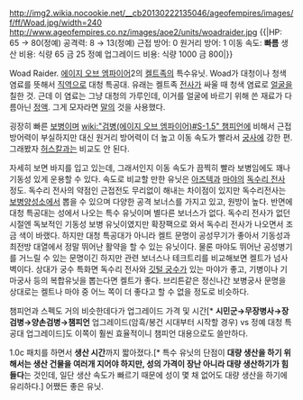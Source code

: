 http://img2.wikia.nocookie.net/__cb20130222135046/ageofempires/images/f/ff/Woad.jpg/width=240
http://www.ageofempires.co.nz/images/aoe2/units/woadraider.jpg
{{|HP: 65 → 80(정예)
공격력: 8 → 13(정예)
근접 방어: 0
원거리 방어: 1
이동 속도: '''빠름'''
생산 비용: 식량 65 금 25
정예 업그레이드 비용: 식량 1000 금 800|}}

Woad Raider. [[에이지 오브 엠파이어]]2의 [[켈트]]족의 특수유닛. Woad가 대청이나 청색 염료를 뜻해서 [[직역]]으로 대청 특공대. 유래는 켈트족 [[전사]]가 싸울 때 청색 염료로 [[얼굴]]을 칠한 것. 근데 이 염료는 그냥 대청의 가루인데, 이거를 얼굴에 바르기 위해 쓴 재료가 다름아닌 [[정액]]. 그게 모자라면 [[말]]의 것을 사용했다.

굉장히 빠른 [[보병]]이며 [[wiki:"검병(에이지 오브 엠파이어)#S-1.5" 챔피언]]에 비해서 근접 방어력이 부실하지만 대신 원거리 방어력이 더 높고 이동 속도가 빨라서 [[궁사]]에 강한 편. 그래봤자 [[허스칼]]과는 비교도 안 된다.

자세히 보면 바지를 입고 있는데, 그래서인지 이동 속도가 끔찍히 빨라 보병임에도 꽤나 기동성 있게 운용할 수 있다. 속도로 비교할 만한 유닛은 [[아즈텍]]과 [[마야]]의 [[독수리 전사]] 정도. 독수리 전사의 약점인 근접전도 무리없이 해내는 차이점이 있지만 독수리전사는 [[보병양성소]]에서 뽑을 수 있으며 다양한 공격 보너스를 가지고 있고, 원방이 높다. 반면에 대청 특공대는 성에서 나오는 특수 유닛이며 별다른 보너스가 없다. 독수리 전사가 없던 시절엔 독보적인 기동성 보병 유닛이였지만 확장팩으로 와서 독수리 전사가 나오면서 조금 색이 바랬다. 하지만 대청 특공대가 아니라 켈트 문명이 공성무기가 좋아서 기동성과 최전방 대열에서 정말 뛰어난 활약을 할 수 있는 유닛이다. 물론 마야도 뛰어난 공성병기를 거느릴 수 있는 문명이긴 하지만 관련 보너스나 테크트리를 비교해보면 켈트가 넘사벽이다. 상대가 궁수 특화면 독수리 전사와 [[깃털 궁수]]가 있는 마야가 좋고, 기병이나 기마궁사 등의 복합유닛을 뽑는다면 켈트가 좋다. 브리튼같은 정신나간 보병궁사 문명을 상대로는 켈트나 마야 중 어느 쪽이 더 좋다고 할 수 없을 정도로 비슷하다.

챔피언과 스펙도 거의 비슷한데다가 업그레이드 가격 및 시간[* '''시민군→무장병사→장검병→양손검병→챔피언''' 업그레이드(암흑/봉건 시대부터 시작할 경우) vs 정예 대청 특공대 업그레이드]도 이쪽이 훨씬 효율적이니 챔피언 대용으로도 쓸만하다.

1.0c 패치를 하면서 '''생산 시간'''까지 짧아졌다.[* 특수 유닛의 단점이 '''대량 생산을 하기 위해서는 생산 건물을 여러개 지어야 하지만, 성의 가격이 장난 아니라 대량 생산하기가 힘들다'''는 것인데, 일단 생산 속도가 빠르기 때문에 성이 몇 채 없어도 대량 생산을 하기에 유리하다.] 어쨌든 좋은 유닛.
